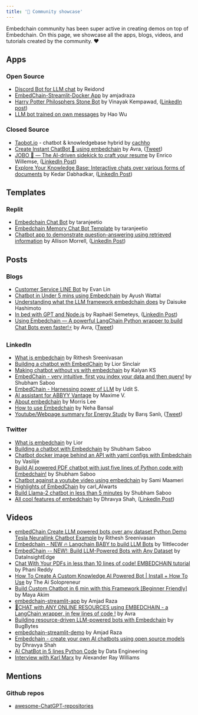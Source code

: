 ```yaml
---
title: '🎪 Community showcase'
---
```


Embedchain community has been super active in creating demos on top of Embedchain. On this page, we showcase all the apps, blogs, videos, and tutorials created by the community. ❤️

## Apps

### Open Source

- [Discord Bot for LLM chat](https://github.com/Reidond/discord_bots_playground/tree/c8b0c36541e4b393782ee506804c4b6962426dd6/python/chat-channel-bot) by Reidond
- [EmbedChain-Streamlit-Docker App](https://github.com/amjadraza/embedchain-streamlit-app) by amjadraza
- [Harry Potter Philosphers Stone Bot](https://github.com/vinayak-kempawad/Harry_Potter_Philosphers_Stone_Bot/) by Vinayak Kempawad, ([LinkedIn post](https://www.linkedin.com/feed/update/urn:li:activity:7080907532155686912/))
- [LLM bot trained on own messages](https://github.com/Harin329/harinBot) by Hao Wu

### Closed Source

- [Taobot.io](https://taobot.io) - chatbot & knowledgebase hybrid by [cachho](https://github.com/cachho)
- [Create Instant ChatBot 🤖 using embedchain](https://databutton.com/v/h3e680h9) by Avra, ([Tweet](https://twitter.com/Avra_b/status/1674704745154641920/))
- [JOBO 🤖 — The AI-driven sidekick to craft your resume](https://try-jobo.com/) by Enrico Willemse, ([LinkedIn Post](https://www.linkedin.com/posts/enrico-willemse_jobai-gptfun-embedchain-activity-7090340080879374336-ueLB/))
- [Explore Your Knowledge Base: Interactive chats over various forms of documents](https://chatdocs.dkedar.com/) by Kedar Dabhadkar, ([LinkedIn Post](https://www.linkedin.com/posts/dkedar7_machinelearning-llmops-activity-7092524836639424513-2O3L/))

## Templates

### Replit
- [Embedchain Chat Bot](https://replit.com/@taranjeet1/Embedchain-Chat-Bot) by taranjeetio
- [Embedchain Memory Chat Bot Template](https://replit.com/@taranjeetio/Embedchain-Memory-Chat-Bot-Template) by taranjeetio
- [Chatbot app to demonstrate question-answering using retrieved information](https://replit.com/@AllisonMorrell/EmbedChainlitPublic) by Allison Morrell, ([LinkedIn Post](https://www.linkedin.com/posts/allison-morrell-2889275a_retrievalbot-screenshots-activity-7080339991754649600-wihZ/))

## Posts

### Blogs

- [Customer Service LINE Bot](https://www.evanlin.com/langchain-embedchain/) by Evan Lin
- [Chatbot in Under 5 mins using Embedchain](https://medium.com/@ayush.wattal/chatbot-in-under-5-mins-using-embedchain-a4f161fcf9c5) by Ayush Wattal
- [Understanding what the LLM framework embedchain does](https://zenn.dev/hijikix/articles/4bc8d60156a436) by Daisuke Hashimoto
- [In bed with GPT and Node.js](https://dev.to/worldlinetech/in-bed-with-gpt-and-nodejs-4kh2) by Raphaël Semeteys, ([LinkedIn Post](https://www.linkedin.com/posts/raphaelsemeteys_in-bed-with-gpt-and-nodejs-activity-7088113552326029313-nn87/))
- [Using Embedchain — A powerful LangChain Python wrapper to build Chat Bots even faster!⚡](https://medium.com/@avra42/using-embedchain-a-powerful-langchain-python-wrapper-to-build-chat-bots-even-faster-35c12994a360) by Avra, ([Tweet](https://twitter.com/Avra_b/status/1686767751560310784/))

### LinkedIn

- [What is embedchain](https://www.linkedin.com/posts/activity-7079393104423698432-wRyi/) by Rithesh Sreenivasan
- [Building a chatbot with EmbedChain](https://www.linkedin.com/posts/activity-7078434598984060928-Zdso/) by Lior Sinclair
- [Making chatbot without vs with embedchain](https://www.linkedin.com/posts/kalyanksnlp_llms-chatbots-langchain-activity-7077453416221863936-7N1L/) by Kalyan KS
- [EmbedChain - very intuitive, first you index your data and then query!](https://www.linkedin.com/posts/shubhamsaboo_embedchain-a-framework-to-easily-create-activity-7079535460699557888-ad1X/) by Shubham Saboo
- [EmbedChain - Harnessing power of LLM](https://www.linkedin.com/posts/uditsaini_chatbotrevolution-llmpoweredbots-embedchainframework-activity-7077520356827181056-FjTK/) by Udit S.
- [AI assistant for ABBYY Vantage](https://www.linkedin.com/posts/maximevermeir_llm-github-abbyy-activity-7081658972071424000-fXfZ/) by Maxime V.
- [About embedchain](https://www.linkedin.com/feed/update/urn:li:activity:7080984218914189312/) by Morris Lee
- [How to use Embedchain](https://www.linkedin.com/posts/nehaabansal_github-embedchainembedchain-framework-activity-7085830340136595456-kbW5/) by Neha Bansal
- [Youtube/Webpage summary for Energy Study](https://www.linkedin.com/posts/bar%C4%B1%C5%9F-sanl%C4%B1-34b82715_enerji-python-activity-7082735341563977730-Js0U/) by Barış Sanlı, ([Tweet](https://twitter.com/barissanli/status/1676968784979193857/)) 

### Twitter

- [What is embedchain](https://twitter.com/AlphaSignalAI/status/1672668574450847745) by Lior
- [Building a chatbot with Embedchain](https://twitter.com/Saboo_Shubham_/status/1673537044419686401) by Shubham Saboo
- [Chatbot docker image behind an API with yaml configs with Embedchain](https://twitter.com/tricalt/status/1678411430192730113/) by Vasilije
- [Build AI powered PDF chatbot with just five lines of Python code with Embedchain!](https://twitter.com/Saboo_Shubham_/status/1676627104866156544/) by Shubham Saboo
- [Chatbot against a youtube video using embedchain](https://twitter.com/smaameri/status/1675201443043704834/) by Sami Maameri
- [Highlights of EmbedChain](https://twitter.com/carl_AIwarts/status/1673542204328120321/) by carl_AIwarts
- [Build Llama-2 chatbot in less than 5 minutes](https://twitter.com/Saboo_Shubham_/status/1682168956918833152/) by Shubham Saboo
- [All cool features of embedchain](https://twitter.com/DhravyaShah/status/1683497882438217728/) by Dhravya Shah, ([LinkedIn Post](https://www.linkedin.com/posts/dhravyashah_what-if-i-tell-you-that-you-can-make-an-ai-activity-7089459599287726080-ZIYm/))

## Videos

- [embedChain Create LLM powered bots over any dataset Python Demo Tesla Neurallink Chatbot Example](https://www.youtube.com/watch?v=bJqAn22a6Gc) by Rithesh Sreenivasan
- [Embedchain - NEW 🔥 Langchain BABY to build LLM Bots](https://www.youtube.com/watch?v=qj_GNQ06I8o) by 1littlecoder
- [EmbedChain -- NEW!: Build LLM-Powered Bots with Any Dataset](https://www.youtube.com/watch?v=XmaBezzGHu4) by DataInsightEdge
- [Chat With Your PDFs in less than 10 lines of code! EMBEDCHAIN tutorial](https://www.youtube.com/watch?v=1ugkcsAcw44) by Phani Reddy
- [How To Create A Custom Knowledge AI Powered Bot | Install + How To Use](https://www.youtube.com/watch?v=VfCrIiAst-c) by The Ai Solopreneur
- [Build Custom Chatbot in 6 min with this Framework [Beginner Friendly]](https://www.youtube.com/watch?v=-8HxOpaFySM) by Maya Akim
- [embedchain-streamlit-app](https://www.youtube.com/watch?v=3-9GVd-3v74) by Amjad Raza
- [🤖CHAT with ANY ONLINE RESOURCES using EMBEDCHAIN - a LangChain wrapper, in few lines of code !](https://www.youtube.com/watch?v=Mp7zJe4TIdM) by Avra
- [Building resource-driven LLM-powered bots with Embedchain](https://www.youtube.com/watch?v=IVfcAgxTO4I) by BugBytes
- [embedchain-streamlit-demo](https://www.youtube.com/watch?v=yJAWB13FhYQ) by Amjad Raza
- [Embedchain - create your own AI chatbots using open source models](https://www.youtube.com/shorts/O3rJWKwSrWE) by Dhravya Shah
- [AI ChatBot in 5 lines Python Code](https://www.youtube.com/watch?v=zjWvLJLksv8) by Data Engineering
- [Interview with Karl Marx](https://www.youtube.com/watch?v=5Y4Tscwj1xk) by Alexander Ray Williams

## Mentions

### Github repos

- [awesome-ChatGPT-repositories](https://github.com/taishi-i/awesome-ChatGPT-repositories)
